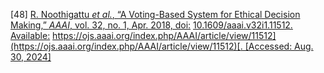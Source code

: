 \[48\]	[R. Noothigattu *et al.*, “A Voting-Based System for Ethical Decision Making,” *AAAI*, vol. 32, no. 1, Apr. 2018, doi:](http://paperpile.com/b/Lj1YHA/q00m) [10.1609/aaai.v32i1.11512.](http://dx.doi.org/10.1609/aaai.v32i1.11512.) [Available:](http://paperpile.com/b/Lj1YHA/q00m) [https://ojs.aaai.org/index.php/AAAI/article/view/11512](https://ojs.aaai.org/index.php/AAAI/article/view/11512)[. \[Accessed: Aug. 30, 2024\]](http://paperpile.com/b/Lj1YHA/q00m)